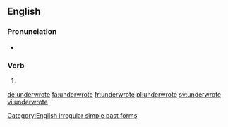 ==English==

===Pronunciation===
* {{IPA|/ʌn.dɚˈɹoʊt/|lang=en}}

===Verb===
{{head|en|verb form}}

# {{en-simple past of|underwrite}}

[[Category:English irregular simple past forms]]

[[de:underwrote]]
[[fa:underwrote]]
[[fr:underwrote]]
[[pl:underwrote]]
[[sv:underwrote]]
[[vi:underwrote]]